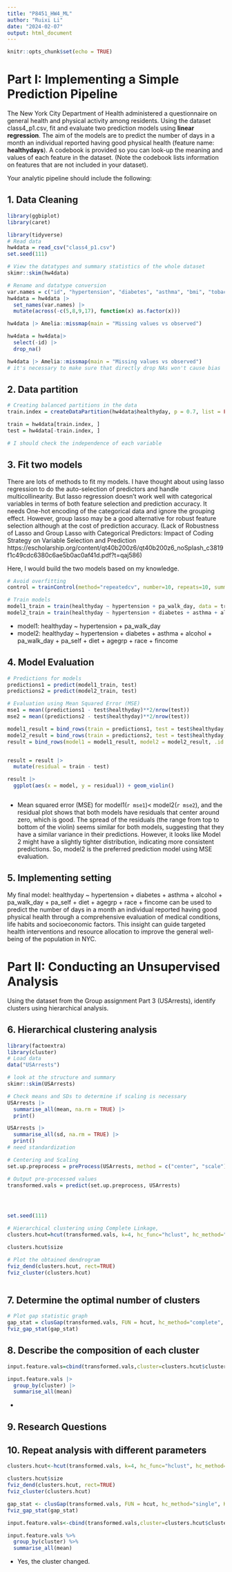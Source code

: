 ```yaml
---
title: "P8451_HW4_ML"
author: "Ruixi Li"
date: "2024-02-07"
output: html_document
---
```


```r
knitr::opts_chunk$set(echo = TRUE)

```


# Part I: Implementing a Simple Prediction Pipeline

The New York City Department of Health administered a questionnaire on general health and physical activity among residents. Using the dataset class4_p1.csv, fit and evaluate two prediction models using **linear regression**. The aim of the models are to predict the number of days in a month an individual reported having good physical health (feature name: **healthydays**). A codebook is provided so you can look-up the meaning and values of each feature in the dataset. (Note the codebook lists information on features that are not included in your dataset).

Your analytic pipeline should include the following:

## 1. Data Cleaning

```r
library(ggbiplot)
library(caret)
```


```r
library(tidyverse)
# Read data
hw4data = read_csv("class4_p1.csv")
set.seed(111)

# View the datatypes and summary statistics of the whole dataset
skimr::skim(hw4data)

# Rename and datatype conversion
var.names = c("id", "hypertension", "diabetes", "asthma", "bmi", "tobacco", "alcohol", "pa_chores_min", "pa_walk_day", "pa_self", "diet", "agegrp", "gender", "race","nationality", "fincome", "healthyday")
hw4data = hw4data |>
  set_names(var.names) |>
  mutate(across(-c(5,8,9,17), function(x) as.factor(x)))

hw4data |> Amelia::missmap(main = "Missing values vs observed")

hw4data = hw4data|> 
  select(-id) |> 
  drop_na()

hw4data |> Amelia::missmap(main = "Missing values vs observed")
# it's necessary to make sure that directly drop NAs won't cause bias

```

## 2. Data partition

```r
# Creating balanced partitions in the data
train.index = createDataPartition(hw4data$healthyday, p = 0.7, list = FALSE)

train = hw4data[train.index, ]
test = hw4data[-train.index, ]

# I should check the independence of each variable
```

## 3. Fit two models

There are lots of methods to fit my models. I have thought about using lasso regression to do the auto-selection of predictors and handle multicollinearity. But lasso regression doesn't work well with categorical variables in terms of both feature selection and prediction accuracy. It needs One-hot encoding of the categorical data and ignore the grouping effect. However, group lasso may be a good alternative for robust feature selection although at the cost of prediction accuracy. (Lack of Robustness of Lasso and Group Lasso with Categorical Predictors: Impact of Coding
Strategy on Variable Selection and Prediction https://escholarship.org/content/qt40b200z6/qt40b200z6_noSplash_c3819f1c49cdc6380c6ae5b0ac0af41d.pdf?t=qaj586) 

Here, I would build the two models based on my knowledge.

```r
# Avoid overfitting
control = trainControl(method="repeatedcv", number=10, repeats=10, summaryFunction=defaultSummary)

# Train models
model1_train = train(healthyday ~ hypertension + pa_walk_day, data = train, method = "lm", trControl = control)
model2_train = train(healthyday ~ hypertension + diabetes + asthma + alcohol + pa_walk_day + pa_self + diet + agegrp + race + fincome, data = train, method = "lm", trControl = control)
```

* model1: healthyday ~ hypertension + pa_walk_day
* model2: healthyday ~ hypertension + diabetes + asthma + alcohol + pa_walk_day + 
    pa_self + diet + agegrp + race + fincome

## 4. Model Evaluation

```r
# Predictions for models
predictions1 = predict(model1_train, test)
predictions2 = predict(model2_train, test)

# Evaluation using Mean Squared Error (MSE)
mse1 = mean((predictions1 - test$healthyday)**2/nrow(test))
mse2 = mean((predictions2 - test$healthyday)**2/nrow(test))

model1_result = bind_rows(train = predictions1, test = test$healthyday, .id = "split")
model2_result = bind_rows(train = predictions2, test = test$healthyday, .id = "split")
result = bind_rows(model1 = model1_result, model2 = model2_result, .id = "model")


result = result |> 
  mutate(residual = train - test)

result |> 
  ggplot(aes(x = model, y = residual)) + geom_violin()



```

* Mean squared error (MSE) for model1(`r mse1`)< model2(`r mse2`), and the residual plot shows that both models have residuals that center around zero, which is good. The spread of the residuals (the range from top to bottom of the violin) seems similar for both models, suggesting that they have a similar variance in their predictions. However, it looks like Model 2 might have a slightly tighter distribution, indicating more consistent predictions. So, model2 is the preferred prediction model using MSE evaluation.

## 5. Implementing setting

My final model: healthyday ~ hypertension + diabetes + asthma + alcohol + pa_walk_day + 
    pa_self + diet + agegrp + race + fincome can be used to predict the number of days in a month an individual reported having good physical health through a comprehensive evaluation of medical conditions, life habits and socioeconomic factors. This insight can guide targeted health interventions and resource allocation to improve the general well-being of the population in NYC.




# Part II: Conducting an Unsupervised Analysis

Using the dataset from the Group assignment Part 3 (USArrests), identify clusters using hierarchical analysis.

## 6. Hierarchical clustering analysis

```r
library(factoextra)
library(cluster)
# Load data
data("USArrests")

# look at the structure and summary
skimr::skim(USArrests)

# Check means and SDs to determine if scaling is necessary
USArrests |>
  summarise_all(mean, na.rm = TRUE) |>
  print()

USArrests |>
  summarise_all(sd, na.rm = TRUE) |>
  print()
# need standardization

# Centering and Scaling
set.up.preprocess = preProcess(USArrests, method = c("center", "scale"))

# Output pre-processed values
transformed.vals = predict(set.up.preprocess, USArrests)




set.seed(111)

# Hierarchical clustering using Complete Linkage, 
clusters.hcut=hcut(transformed.vals, k=4, hc_func="hclust", hc_method="complete", hc_metric="euclidian")

clusters.hcut$size

# Plot the obtained dendrogram
fviz_dend(clusters.hcut, rect=TRUE)
fviz_cluster(clusters.hcut)



```


## 7. Determine the optimal number of clusters

```r
# Plot gap statistic graph
gap_stat = clusGap(transformed.vals, FUN = hcut, hc_method="complete", K.max = 10, B = 50)
fviz_gap_stat(gap_stat)
```


## 8. Describe the composition of each cluster

```r

input.feature.vals=cbind(transformed.vals,cluster=clusters.hcut$cluster)

input.feature.vals |>
  group_by(cluster) |>
  summarise_all(mean)
```

* 

## 9. Research Questions




## 10. Repeat analysis with different parameters

```r
clusters.hcut<-hcut(transformed.vals, k=4, hc_func="hclust", hc_method="single", hc_metric="euclidian")

clusters.hcut$size
fviz_dend(clusters.hcut, rect=TRUE)
fviz_cluster(clusters.hcut)

gap_stat <- clusGap(transformed.vals, FUN = hcut, hc_method="single", K.max = 10, B = 50)
fviz_gap_stat(gap_stat)

input.feature.vals<-cbind(transformed.vals,cluster=clusters.hcut$cluster)

input.feature.vals %>%
  group_by(cluster) %>%
  summarise_all(mean)
```

* Yes, the cluster changed.
